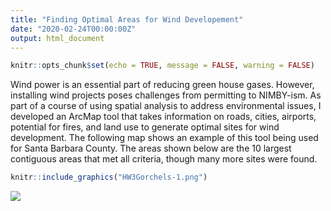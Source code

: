 ```yaml
---
title: "Finding Optimal Areas for Wind Developement"
date: "2020-02-24T00:00:00Z"
output: html_document
---
```


```r
knitr::opts_chunk$set(echo = TRUE, message = FALSE, warning = FALSE)
```

Wind power is an essential part of reducing green house gases. However, installing wind projects poses challenges from permitting to NIMBY-ism. As part of a course of using spatial analysis to address environmental issues, I developed an ArcMap tool that takes information on roads, cities, airports, potential for fires, and land use to generate optimal sites for wind development. The following map shows an example of this tool being used for Santa Barbara County. The areas shown below are the 10 largest contiguous areas that met all criteria, though many more sites were found. 

```r
knitr::include_graphics("HW3Gorchels-1.png")
```
![](HW3Gorchels-1.png)
